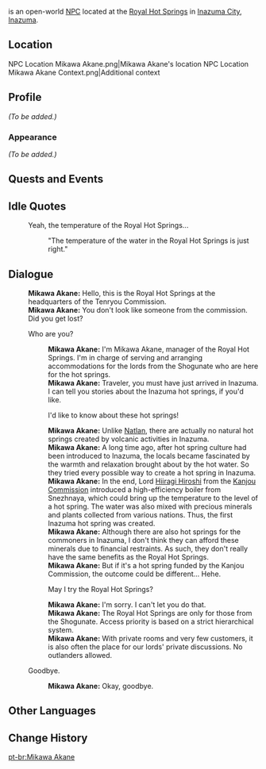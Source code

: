 {{Meta
<!-- REMOVE THIS TEMPLATE AFTER ADDING MISSING INFO -->
|missing_NPC_profile  = yes
}}
{{Character Infobox
|type             = Open-World NPC
|image            = NPC Mikawa Akane.png
|region           = Inazuma
|location         = Inazuma
|affiliation      = Royal Hot Springs
|title            = Royal Bath Commission
}}
{{Lang|'''Mikawa Akane'''|ja=三河茜|ja_rm=Mikawa Akane}} is an open-world [[NPC]] located at the [[Royal Hot Springs]] in [[Inazuma City]], [[Inazuma]].

==Location==
<gallery>
NPC Location Mikawa Akane.png|Mikawa Akane's location
NPC Location Mikawa Akane Context.png|Additional context
</gallery>

==Profile==
<!-- detailed story/lore information goes here -->
''(To be added.)''

===Appearance===
''(To be added.)''

==Quests and Events==
{{Quests and Events}}

==Idle Quotes==
{{Dialogue Start}}
: {{DIcon|Idle}} Yeah, the temperature of the Royal Hot Springs...
:: {{A|VO Mikawa Akane 01.ogg}} "The temperature of the water in the Royal Hot Springs is just right."
{{Dialogue End}}

==Dialogue==
{{Dialogue Start}}
:'''Mikawa Akane:''' Hello, this is the Royal Hot Springs at the headquarters of the Tenryou Commission.
:'''Mikawa Akane:''' You don't look like someone from the commission. Did you get lost?
:{{DIcon}} Who are you?
::'''Mikawa Akane:''' I'm Mikawa Akane, manager of the Royal Hot Springs. I'm in charge of serving and arranging accommodations for the lords from the Shogunate who are here for the hot springs.
::'''Mikawa Akane:''' Traveler, you must have just arrived in Inazuma. I can tell you stories about the Inazuma hot springs, if you'd like.
::{{DIcon}} I'd like to know about these hot springs!
::'''Mikawa Akane:''' Unlike [[Natlan]], there are actually no natural hot springs created by volcanic activities in Inazuma.
::'''Mikawa Akane:''' A long time ago, after hot spring culture had been introduced to Inazuma, the locals became fascinated by the warmth and relaxation brought about by the hot water. So they tried every possible way to create a hot spring in Inazuma.
::'''Mikawa Akane:''' In the end, Lord [[Hiiragi Hiroshi]] from the [[Kanjou Commission]] introduced a high-efficiency boiler from Snezhnaya, which could bring up the temperature to the level of a hot spring. The water was also mixed with precious minerals and plants collected from various nations. Thus, the first Inazuma hot spring was created.
::'''Mikawa Akane:''' Although there are also hot springs for the commoners in Inazuma, I don't think they can afford these minerals due to financial restraints. As such, they don't really have the same benefits as the Royal Hot Springs.
::'''Mikawa Akane:''' But if it's a hot spring funded by the Kanjou Commission, the outcome could be different... Hehe.
::{{DIcon}} May I try the Royal Hot Springs?
::'''Mikawa Akane:''' I'm sorry. I can't let you do that.
::'''Mikawa Akane:''' The Royal Hot Springs are only for those from the Shogunate. Access priority is based on a strict hierarchical system.
::'''Mikawa Akane:''' With private rooms and very few customers, it is also often the place for our lords' private discussions. No outlanders allowed.
:{{DIcon}} Goodbye.
::'''Mikawa Akane:''' Okay, goodbye.
{{Dialogue End}}

==Other Languages==
{{Other Languages
|default_hidden = 1
|en      = Mikawa Akane
|zhs     = 三河茜
|zhs_rm  = Sānhé Qiàn
|zht     = 三河茜
|zht_rm  = Sānhé Qiàn
|ja      = 三河茜
|ja_rm   = Mikawa Akane
|ko      = //미카와 아카네//
|es      = Mikawa Akane
|fr      = Mikawa Akane
|ru      = Микава Аканэ
|th      = Mikawa Akane
|vi      = Mikawa Akane
|de      = Mikawa Akane
|id      = Mikawa Akane
|pt      = Mikawa Akane
|tr      = Mikawa Akane
|it      = Mikawa Akane
}}

==Change History==
{{Change History|2.0}}
<!--
==References==
{{Reflist}}-->

[[pt-br:Mikawa Akane]]